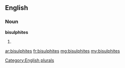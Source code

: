 ==English==

===Noun===
'''bisulphites'''

# {{plural of|bisulphite}}

[[Category:English plurals]]

[[ar:bisulphites]]
[[fr:bisulphites]]
[[mg:bisulphites]]
[[my:bisulphites]]